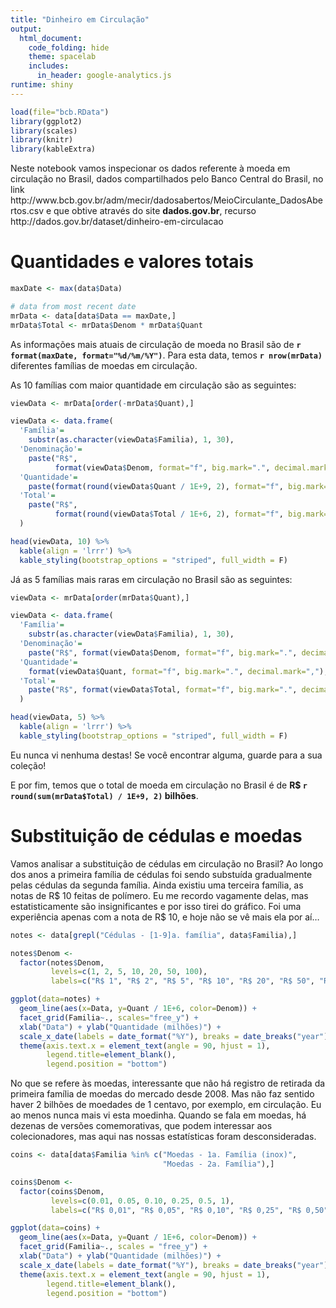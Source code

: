 ```yaml
---
title: "Dinheiro em Circulação"
output:
  html_document:
    code_folding: hide
    theme: spacelab
    includes:
      in_header: google-analytics.js
runtime: shiny
---
```


```r
load(file="bcb.RData")
library(ggplot2)
library(scales)
library(knitr)
library(kableExtra)
```

Neste notebook vamos inspecionar os dados referente à moeda em circulação no Brasil, dados compartilhados pelo Banco Central do Brasil, no link http://www.bcb.gov.br/adm/mecir/dadosabertos/MeioCirculante_DadosAbertos.csv e que obtive através do site **dados.gov.br**, recurso http://dados.gov.br/dataset/dinheiro-em-circulacao

# Quantidades e valores totais

```r
maxDate <- max(data$Data)

# data from most recent date
mrData <- data[data$Data == maxDate,]
mrData$Total <- mrData$Denom * mrData$Quant
```

As informações mais atuais de circulação de moeda no Brasil são de **`r format(maxDate, format="%d/%m/%Y")`**. Para esta data, temos **`r nrow(mrData)`** diferentes famílias de moedas em circulação.

As 10 famílias com maior quantidade em circulação são as seguintes:

```r

viewData <- mrData[order(-mrData$Quant),]

viewData <- data.frame(
  'Família'=
    substr(as.character(viewData$Familia), 1, 30),
  'Denominação'=
    paste("R$",
          format(viewData$Denom, format="f", big.mark=".", decimal.mark=",", digits=2)),
  'Quantidade'=
    paste(format(round(viewData$Quant / 1E+9, 2), format="f", big.mark=".", decimal.mark=","), "bi"),
  'Total'=
    paste("R$",
          format(round(viewData$Total / 1E+6, 2), format="f", big.mark=".", decimal.mark=","), "mi")
  )

head(viewData, 10) %>%
  kable(align = 'lrrr') %>%
  kable_styling(bootstrap_options = "striped", full_width = F)
```

Já as 5 famílias mais raras em circulação no Brasil são as seguintes:

```r

viewData <- mrData[order(mrData$Quant),]

viewData <- data.frame(
  'Família'=
    substr(as.character(viewData$Familia), 1, 30),
  'Denominação'=
    paste("R$", format(viewData$Denom, format="f", big.mark=".", decimal.mark=",", digits=2)),
  'Quantidade'=
    format(viewData$Quant, format="f", big.mark=".", decimal.mark=","),
  'Total'=
    paste("R$", format(viewData$Total, format="f", big.mark=".", decimal.mark=","))
  )

head(viewData, 5) %>%
  kable(align = 'lrrr') %>%
  kable_styling(bootstrap_options = "striped", full_width = F)
```

Eu nunca vi nenhuma destas! Se você encontrar alguma, guarde para a sua coleção!

E por fim, temos que o total de moeda em circulação no Brasil é de **R\$ `r round(sum(mrData$Total) / 1E+9, 2)` bilhões**.

# Substituição de cédulas e moedas

Vamos analisar a substituição de cédulas em circulação no Brasil? Ao longo dos anos a primeira família de cédulas foi sendo substuída gradualmente pelas cédulas da segunda família. Ainda existiu uma terceira família, as notas de R\$ 10 feitas de polímero. Eu me recordo vagamente delas, mas estatisticamente são insignificantes e por isso tirei do gráfico. Foi uma experiência apenas com a nota de R\$ 10, e hoje não se vê mais ela por aí...

```r
notes <- data[grepl("Cédulas - [1-9]a. família", data$Familia),]

notes$Denom <-
  factor(notes$Denom,
         levels=c(1, 2, 5, 10, 20, 50, 100),
         labels=c("R$ 1", "R$ 2", "R$ 5", "R$ 10", "R$ 20", "R$ 50", "R$ 100"))

ggplot(data=notes) +
  geom_line(aes(x=Data, y=Quant / 1E+6, color=Denom)) +
  facet_grid(Familia~., scales="free_y") +
  xlab("Data") + ylab("Quantidade (milhões)") +
  scale_x_date(labels = date_format("%Y"), breaks = date_breaks("year")) +
  theme(axis.text.x = element_text(angle = 90, hjust = 1),
        legend.title=element_blank(),
        legend.position = "bottom")
```

No que se refere às moedas, interessante que não há registro de retirada da primeira família de moedas do mercado desde 2008. Mas não faz sentido haver 2 bilhões de moedades de 1 centavo, por exemplo, em circulação. Eu ao menos nunca mais vi esta moedinha. Quando se fala em moedas, há dezenas de versões comemorativas, que podem interessar aos colecionadores, mas aqui nas nossas estatísticas foram desconsideradas.

```r
coins <- data[data$Familia %in% c("Moedas - 1a. Família (inox)",
                                  "Moedas - 2a. Família"),]

coins$Denom <-
  factor(coins$Denom,
         levels=c(0.01, 0.05, 0.10, 0.25, 0.5, 1),
         labels=c("R$ 0,01", "R$ 0,05", "R$ 0,10", "R$ 0,25", "R$ 0,50", "R$ 1,00"))

ggplot(data=coins) +
  geom_line(aes(x=Data, y=Quant / 1E+6, color=Denom)) +
  facet_grid(Familia~., scales = "free_y") +
  xlab("Data") + ylab("Quantidade (milhões)") +
  scale_x_date(labels = date_format("%Y"), breaks = date_breaks("year")) +
  theme(axis.text.x = element_text(angle = 90, hjust = 1),
        legend.title=element_blank(),
        legend.position = "bottom")
```
